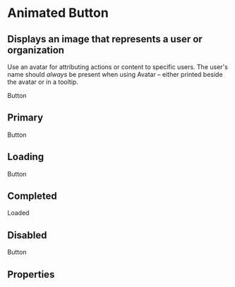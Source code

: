 
<Meta title="FusedComponents|Animated Button" component={AnimatedButton} />

# Animated Button

## Displays an image that represents a user or organization

Use an avatar for attributing actions or content to specific users. The user's name should _always_ be present when using Avatar – either printed beside the avatar or in a tooltip.

<Preview>
    <Story name="Default" parameters={{ decorators: [withKnobs] }}>
    <AnimatedButton
        onClick={action("button action click")}
        disabled={boolean("Disabled", false)}
        primary={boolean("Primary", false)}
        loading={boolean("Loading", false)}
        completed={boolean("Completed", false)}
        buttonColor={color("Button Color", "#29a19c")}
    >Button</AnimatedButton>
    </Story>
</Preview>

## Primary


<Preview>
<Story name="Primary" parameters={{ decorators: [withKnobs] }}>
<AnimatedButton
    onClick={action("button action click", "Primary")}
    disabled={boolean("Disabled", false, "Primary")}
    primary={boolean("Primary", true, "Primary")}
    loading={boolean("Loading", false, "Primary")}
    completed={boolean("Completed", false, "Primary")}
    buttonColor={color("Button Color", "#29a19c", "Primary")}
>Button</AnimatedButton>
</Story>
</Preview>

## Loading 

<Preview>
<Story name="Loading" parameters={{ decorators: [withKnobs] }}>
<AnimatedButton
    onClick={action("button action click", "Loading")}
    disabled={boolean("Disabled", false, "Loading")}
    primary={boolean("Primary", false, "Loading")}
    loading={boolean("Loading", true, "Loading")}
    completed={boolean("Completed", false, "Loading")}
>Button</AnimatedButton>
</Story>
</Preview>

## Completed

<Preview>
<Story name="Completed" parameters={{ decorators: [withKnobs] }}>
<AnimatedButton
    onClick={action("button action click", "Completed")}
    disabled={boolean("Disabled", false, "Completed")}
    primary={boolean("Primary", false, "Completed")}
    loading={boolean("Loading", false, "Completed")}
    completed={boolean("Completed", true, "Completed")}
>Loaded</AnimatedButton>
</Story>
</Preview>


## Disabled

<Preview>
<Story name="Disabled" parameters={{ decorators: [withKnobs] }}>
<AnimatedButton
    onClick={action("button action click", "Disabled")}
    disabled={boolean("Disabled", true, "Disabled")}
    primary={boolean("Primary", false, "Disabled")}
    loading={boolean("Loading", false, "Disabled")}
    completed={boolean("Completed", false, "Disabled")}
>Button</AnimatedButton>
</Story>
</Preview>


## Properties

<Props of={AnimatedButton} />
